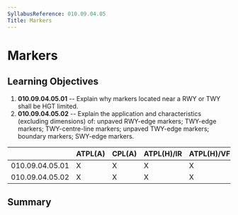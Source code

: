 ```yaml
---
SyllabusReference: 010.09.04.05
Title: Markers
---
```


# Markers

## Learning Objectives

1.  **010.09.04.05.01** -- Explain why markers located near a RWY or TWY shall be
    HGT limited.
2.  **010.09.04.05.02** -- Explain the application and characteristics (excluding
    dimensions) of: unpaved RWY-edge markers; TWY-edge markers; TWY-centre-line
    markers; unpaved TWY-edge markers; boundary markers; SWY-edge markers.

|                 | ATPL(A) | CPL(A) | ATPL(H)/IR | ATPL(H)/VFR | CPL(H) | IR  | CBIR(A) |
| --------------- | ------- | ------ | ---------- | ----------- | ------ | --- | ------- |
| 010.09.04.05.01 | X       | X      | X          | X           | X      | X   | X       |
| 010.09.04.05.02 | X       | X      | X          | X           | X      | X   | X       |

## Summary
